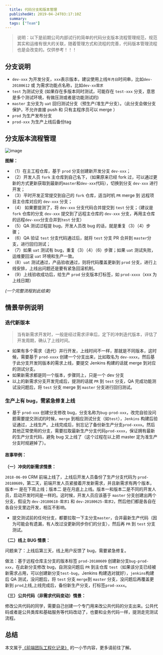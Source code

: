 ```yaml
---
  title: 代码分支和版本管理
  publishedAt: 2019-04-24T03:17:10Z
  summary:  
  tags: ["Team"]
---
```


> 说明：以下是前期公司内部试行的简单的代码分支版本流程管理规范，规范其实和运维有很大的关联，随着管理方式和流程的完善，代码版本管理流程也是会改变的。仅供参考！！！

## 分支说明

- `dev-xxx` 为开发分支，`xxx`表示版本，建议使用上线`年月日`时间串，比如`dev-20180612` 或 为需求功能点名称，比如`dev-xx需求`
- `test` 为测试分支 (如果存在多版本同时测试，可能存在 `test-xxx` 分支，意思是多个测试环境，有做压测或者是功能测试的)
- `master` 主分支为 `uat` 回归测试分支（预生产/准生产分支）。（此分支会做分支保护，不允许直接 push 和 只有主程序员可以 merge ）
- `prod` 为生产发布分支
- `prod-xxx` 为生产上线后备份tag

## 分支版本流程管理

![image](http://ww1.sinaimg.cn/large/940e68eegy1g2tx4k0sxqj20rg11wgn5.jpg)


**图解：**

- （1）在主工程仓库，基于 `prod` 分支创建新开发分支 `dev-xxx`；
- （2）开发人员 `fork` 主仓库到自己名下，（如果原来已经 fork 过，可以通过更新的方式更新获取到最新的`master`和`dev-xxx`代码），切换到分支 `dev-xxx` 进行开发；
- （3）平时开发正常提交到自己的 `fork` 仓库，适当时机 `PR` merge 到 远程项目主仓库对应的 `dev-xxx` 分支；
- （4） 如果要提测了，将 `dev-xxx` 分支代码合并提交到 `test` 分支；（建议是 `fork` 仓库的分支 `dev-xxx` 提交到了远程主仓库的 `dev-xxx` 分支，再用主仓库的远程`dev-xxx`分支合并到`test` 分支）
- （5）QA 测试过程提 bug，开发人员改 bug 的话，就是重复（3）（4）步骤；
- （6）QA 验证 `test` 分支代码通过后，就将 `test` 分支 PR 合并到 `master`分支，进行回归测试；
- （7）如果 `uat` 测试有 bug，重复（3）（4）（6）步骤；如果 `uat` 测试失败，运维要回滚 `uat` 环境和生产一致。
- （8）`uat` 测试通过，产品验收通过，则将代码覆盖更新到 `prod` 分支，进行上线安排，上线出问题还是要有紧急回滚机制。
- （9）上线验收成功后，给生产 `prod` 分支版本打标签，如 `prod-xxxx`（xxx 为上线日期）

_(一个完整流程到此结束)_

## 情景举例说明

### 迭代新版本

> 当有新需求开发时，一般是经过需求评审后，定下的冲刺迭代版本，评估了开发周期，确认了上线时间。

- 如果有多个需求（迭代）并行开发，上线时间不一样，那就是不同版本，这时候，需要基于 `prod-xxxx` 创建一个分支出来，比如取名为 `dev-xxxx`，然后基于此分支开发同版本的需求上线，要提交 Jenkins 构建的话就 merge 到对应的测试分支。
- 如果新需求都是同一个版本，步骤同上，只是一个 dev 分支
- 以上的新需求分支开发完成后，提测的话就 `PR` 到 `test` 分支，QA 完成功能测试没问题后，将 `test` 分支 merge 到 `master` 分支进行回归测试。

### 生产上有 bug，需紧急修复上线

- 基于 `prod-xxx` 创建分支修改 bug，分支名称为`bug-prod-xxx`，改完自验没问题需要提交测试的时候，`merge` 到相应测试分支（如`test`），`Jenkins` 构建后验证通过，上线生产。上线完成后，别忘记了备份新生产分支`prod-xxxx`。然后其他正常使用的分支，需要拉取最新生产分支代码`prod-xxxx`，保证拥有最新的生产分支代码，避免 bug 又上线了（这个过程在以上把 master 定为准生产分支时规避掉了）。

#### 故事举例：

**（一）冲突的新需求情景：**

`2018-06-09` CRM 前端上线了，上线后开发人员备份了生产分支代码为 `prod-20180609`，第二天，前端开发人员紧接着开发新需求，并且新需求有两个版本，版本一 是在下周上线；版本二 是在月底上上线。版本一和版本二是不同的开发人员，启动开发时间是一样的。这时候，开发人员应该基于 `master` 分支创建出两个分支，假设为 `dev-20180618-需求1` 和 `dev-20180625-需求2`，然后他们都是各自在各自分支里边开发，相互不影响。

- 提交测试前的任何分支，都要拉取一下主分支`master`，合并最新生产代码（因为可能会有遗漏，有人改过没更新同步你们的分支），然后再 `PR` 到 `test` 分支测试。

**（二）线上 BUG 情景：**

问题来了：上线后第三天，线上用户反馈了 bug，需要紧急修复。

做法：基于远程仓库主分支的版本标签 `prod-20180609` 创建新分支`bug-prod-xxx`，在此新分支修改 bug，自测没问题后 `PR` 到主仓库 `test`（如果该分支已经被新需求占用，可以创建新分支`test-bug`，Jenkins 构建选对就好），`jenkins`构建后 QA 测试，没问题后，将 `test` 分支 `merge`到 `master` 分支，没问题后再覆盖更新到 `prod`上线,上线完成后，备份新生产分支，打标签`prod-xxxx`。

**（三）公共代码（非需求代码变动）情景：**

修改公共代码的同学，需要自己创建一个专门用来改公共代码的分支出来。公共代码或者是公共类库和基础服务等代码改动了，也要和业务代码一样，提测走完测试流程。

## 总结

本文属于[《前端团队工程化记录》](https://github.com/giscafer/front-end-manual/issues/26) 的一小节内容，更多请前往了解。

